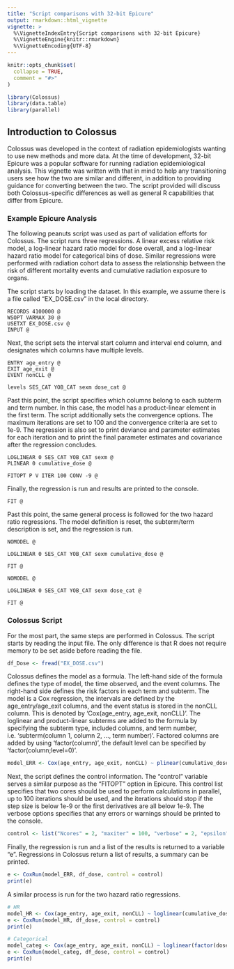 ```yaml
---
title: "Script comparisons with 32-bit Epicure"
output: rmarkdown::html_vignette
vignette: >
  %\VignetteIndexEntry{Script comparisons with 32-bit Epicure}
  %\VignetteEngine{knitr::rmarkdown}
  %\VignetteEncoding{UTF-8}
---
```


```r
knitr::opts_chunk$set(
  collapse = TRUE,
  comment = "#>"
)
```

```r
library(Colossus)
library(data.table)
library(parallel)
```

## Introduction to Colossus

Colossus was developed in the context of radiation epidemiologists wanting to use new methods and more data. At the time of development, 32-bit Epicure was a popular software for running radiation epidemiological analysis. This vignette was written with that in mind to help any transitioning users see how the two are similar and different, in addition to providing guidance for converting between the two. The script provided will discuss both Colossus-specific differences as well as general R capabilities that differ from Epicure.

### Example Epicure Analysis
The following peanuts script was used as part of validation efforts for Colossus. The script runs three regressions. A linear excess relative risk model, a log-linear hazard ratio model for dose overall, and a log-linear hazard ratio model for categorical bins of dose. Similar regressions were performed with radiation cohort data to assess the relationship between the risk of different mortality events and cumulative radiation exposure to organs.

The script starts by loading the dataset. In this example, we assume there is a file called "EX_DOSE.csv" in the local directory.

```
RECORDS 4100000 @
WSOPT VARMAX 30 @
USETXT EX_DOSE.csv @
INPUT @
```

Next, the script sets the interval start column and interval end column, and designates which columns have multiple levels.

```
ENTRY age_entry @
EXIT age_exit @
EVENT nonCLL @

levels SES_CAT YOB_CAT sexm dose_cat @
```

Past this point, the script specifies which columns belong to each subterm and term number. In this case, the model has a product-linear element in the first term. The script additionally sets the convergence options. The maximum iterations are set to 100 and the convergence criteria are set to 1e-9. The regression is also set to print deviance and parameter estimates for each iteration and to print the final parameter estimates and covariance after the regression concludes.

```
LOGLINEAR 0 SES_CAT YOB_CAT sexm @
PLINEAR 0 cumulative_dose @

FITOPT P V ITER 100 CONV -9 @
```

Finally, the regression is run and results are printed to the console.

```
FIT @
```

Past this point, the same general process is followed for the two hazard ratio regressions. The model definition is reset, the subterm/term description is set, and the regression is run.

```
NOMODEL @

LOGLINEAR 0 SES_CAT YOB_CAT sexm cumulative_dose @

FIT @

NOMODEL @

LOGLINEAR 0 SES_CAT YOB_CAT sexm dose_cat @

FIT @
```
### Colossus Script

For the most part, the same steps are performed in Colossus. The script starts by reading the input file. The only difference is that R does not require memory to be set aside before reading the file.

```r
df_Dose <- fread("EX_DOSE.csv")
```

Colossus defines the model as a formula. The left-hand side of the formula defines the type of model, the time observed, and the event columns. The right-hand side defines the risk factors in each term and subterm. The model is a Cox regression, the intervals are defined by the age_entry/age_exit columns, and the event status is stored in the nonCLL column. This is denoted by 'Cox(age_entry, age_exit, nonCLL)'. The loglinear and product-linear subterms are added to the formula by specifying the subterm type, included columns, and term number, i.e. 'subterm(column 1, column 2, ..., term number)'. Factored columns are added by using 'factor(column)', the default level can be specified by 'factor(column;level=0)'.

```r
model_ERR <- Cox(age_entry, age_exit, nonCLL) ~ plinear(cumulative_dose, 0) + loglinear(factor(SES_CAT), factor(YOB_CAT), sexm)
```

Next, the script defines the control information. The "control" variable serves a similar purpose as the "FITOPT" option in Epicure. This control list specifies that two cores should be used to perform calculations in parallel, up to 100 iterations should be used, and the iterations should stop if the step size is below 1e-9 or the first derivatives are all below 1e-9. The verbose options specifies that any errors or warnings should be printed to the console.

```r
control <- list("Ncores" = 2, "maxiter" = 100, "verbose" = 2, "epsilon" = 1e-9, "der_epsilon" = 1e-9)
```

Finally, the regression is run and a list of the results is returned to a variable "e". Regressions in Colossus return a list of results, a summary can be printed.

```r
e <- CoxRun(model_ERR, df_dose, control = control)
print(e)
```

A similar process is run for the two hazard ratio regressions.

```r
# HR
model_HR <- Cox(age_entry, age_exit, nonCLL) ~ loglinear(cumulative_dose, factor(SES_CAT), factor(YOB_CAT), sexm)
e <- CoxRun(model_HR, df_dose, control = control)
print(e)

# Categorical
model_categ <- Cox(age_entry, age_exit, nonCLL) ~ loglinear(factor(dose_cat), factor(SES_CAT), factor(YOB_CAT), sexm)
e <- CoxRun(model_categ, df_dose, control = control)
print(e)
```
